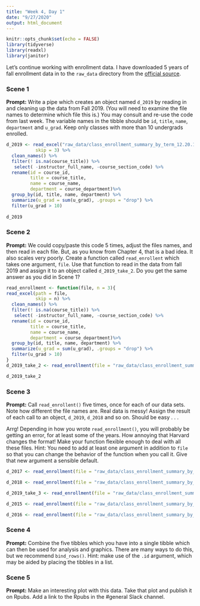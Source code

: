 ```yaml
---
title: "Week 4, Day 1"
date: "9/27/2020"
output: html_document
---
```


```r
knitr::opts_chunk$set(echo = FALSE)
library(tidyverse)
library(readxl)
library(janitor)
```

Let's continue working with enrollment data. I have downloaded 5 years of fall enrollment data in to the `raw_data` directory from the [official source](https://registrar.fas.harvard.edu/faculty-staff/courses/enrollment/archived-course-enrollment-reports).

### Scene 1

**Prompt:** Write a pipe which creates an object named `d_2019` by reading in and cleaning up the data from Fall 2019. (You will need to examine the file names to determine which file this is.) You may consult and re-use the code from last week. The variable names in the tibble should be `id`,  `title`, `name`, `department` and `u_grad`. Keep only classes with more than 10 undergrads enrolled.

```r
d_2019 <- read_excel("raw_data/class_enrollment_summary_by_term_12.20.19.xlsx",
           skip = 3) %>%
  clean_names() %>%
  filter(! is.na(course_title)) %>%
   select( -instructor_full_name, -course_section_code) %>%
  rename(id = course_id,
         title = course_title,
         name = course_name,
         department = course_department)%>% 
  group_by(id, title, name, department) %>% 
  summarize(u_grad = sum(u_grad), .groups = "drop") %>% 
  filter(u_grad > 10)
  
d_2019
```



### Scene 2

**Prompt:** We could copy/paste this code 5 times, adjust the files names, and then read in each file. But, as you know from Chapter 4, that is a bad idea. It also scales very poorly. Create a function called `read_enrollent` which takes one argument, `file`. Use that function to read in the data from fall 2019 and assign it to an object called `d_2019_take_2`. Do you get the same answer as you did in Scene 1?

```r

read_enrollment <- function(file, n = 3){
read_excel(path = file,
           skip = n) %>%
  clean_names() %>%
  filter(! is.na(course_title)) %>%
   select( -instructor_full_name, -course_section_code) %>%
  rename(id = course_id,
         title = course_title,
         name = course_name,
         department = course_department)%>% 
  group_by(id, title, name, department) %>% 
  summarize(u_grad = sum(u_grad), .groups = "drop") %>% 
  filter(u_grad > 10)
}
d_2019_take_2 <- read_enrollment(file = "raw_data/class_enrollment_summary_by_term_12.20.19.xlsx")

d_2019_take_2
```


### Scene 3

**Prompt:** Call `read_enrollent()` five times, once for each of our data sets. Note how different the file names are. Real data is messy! Assign the result of each call to an object, `d_2019`, `d_2018` and so on. Should be easy . . .

Arrg! Depending in how you wrote `read_enrollment()`, you will probably be getting an error, for at least some of the years.  How annoying that Harvard changes the format! Make your function flexible enough to deal with all these files. Hint: You need to add at least one argument in addition to `file` so that you can change the behavior of the function when you call it. Give that new argument a sensible default.

```r
d_2017 <- read_enrollment(file = "raw_data/class_enrollment_summary_by_term_10.20.17.xlsx")

d_2018 <- read_enrollment(file = "raw_data/class_enrollment_summary_by_term_10.24.18.xlsx", n = 2)

d_2019_take_3 <- read_enrollment(file = "raw_data/class_enrollment_summary_by_term_12.20.19.xlsx")

d_2015 <- read_enrollment(file = "raw_data/class_enrollment_summary_by_term_fall_2015.xlsx")

d_2016 <- read_enrollment(file = "raw_data/class_enrollment_summary_by_term_fall_2016.xlsx", n = 0)

```

### Scene 4

**Prompt:** Combine the five tibbles which you have into a single tibble which can then be used for analysis and graphics. There are many ways to do this, but we recommend `bind_rows()`. Hint: make use of the `.id` argument, which may be aided by placing the tibbles in a list.



### Scene 5

**Prompt:** Make an interesting plot with this data. Take that plot and publish it on Rpubs. Add a link to the Rpubs in the #general Slack channel.



